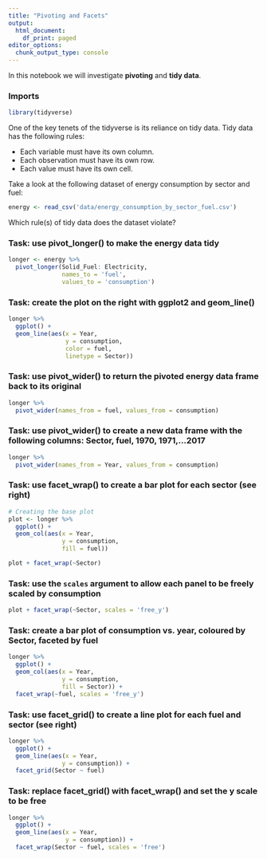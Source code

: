 ```yaml
---
title: "Pivoting and Facets"
output:
  html_document:
    df_print: paged
editor_options:
  chunk_output_type: console
---
```


In this notebook we will investigate **pivoting** and **tidy data**. 

### Imports 

```r
library(tidyverse)
```


One of the key tenets of the tidyverse is its reliance on tidy data. Tidy data has the following rules:

- Each variable must have its own column.
- Each observation must have its own row.
- Each value must have its own cell.

Take a look at the following dataset of energy consumption by sector and fuel: 

```r
energy <- read_csv('data/energy_consumption_by_sector_fuel.csv')
```

Which rule(s) of tidy data does the dataset violate? 

### Task: use pivot_longer() to make the energy data tidy

```r
longer <- energy %>% 
  pivot_longer(Solid_Fuel: Electricity,
               names_to = 'fuel',
               values_to = 'consumption') 
```

### Task: create the plot on the right with ggplot2 and geom_line()

```r
longer %>% 
  ggplot() + 
  geom_line(aes(x = Year, 
                y = consumption, 
                color = fuel, 
                linetype = Sector))
```

### Task: use pivot_wider() to return the pivoted energy data frame back to its original

```r
longer %>% 
  pivot_wider(names_from = fuel, values_from = consumption)
```

### Task: use pivot_wider() to create a new data frame with the following columns: Sector, fuel, 1970, 1971,…2017

```r
longer %>% 
  pivot_wider(names_from = Year, values_from = consumption)
```

### Task: use facet_wrap() to create a bar plot for each sector (see right)

```r
# Creating the base plot
plot <- longer %>% 
  ggplot() + 
  geom_col(aes(x = Year, 
               y = consumption,
               fill = fuel)) 

plot + facet_wrap(~Sector)
```

### Task: use the `scales` argument to allow each panel to be freely scaled by consumption

```r
plot + facet_wrap(~Sector, scales = 'free_y')
```

### Task: create a bar plot of consumption vs. year, coloured by Sector, faceted by fuel

```r
longer %>% 
  ggplot() + 
  geom_col(aes(x = Year, 
               y = consumption,
               fill = Sector)) +
  facet_wrap(~fuel, scales = 'free_y')
```

### Task: use facet_grid() to create a line plot for each fuel and sector (see right)

```r
longer %>% 
  ggplot() + 
  geom_line(aes(x = Year, 
               y = consumption)) +
  facet_grid(Sector ~ fuel)
```

### Task: replace facet_grid() with facet_wrap() and set the y scale to be free

```r
longer %>% 
  ggplot() + 
  geom_line(aes(x = Year, 
                y = consumption)) +
  facet_wrap(Sector ~ fuel, scales = 'free')
```



